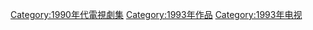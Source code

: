 {{cat year nav
| year = 1993
| cat = 電視劇集
| sortkey = 電視劇集
| article = 電視劇
| in = 
}}
[[Category:1990年代電視劇集|Category:1990年代電視劇集]]
[[Category:1993年作品|Category:1993年作品]]
[[Category:1993年电视|Category:1993年电视]]